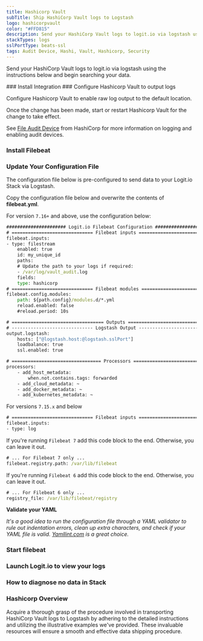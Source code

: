 ```yaml
---
title: Hashicorp Vault
subTitle: Ship HashiCorp Vault logs to Logstash
logo: hashicorpvault
color: "#FFD815"
description: Send your HashiCorp Vault logs to logit.io via logstash using the instructions below and begin searching your data
stackTypes: logs
sslPortType: beats-ssl
tags: Audit Device, Hashi, Vault, Hashicorp, Security
---
```


Send your HashiCorp Vault logs to logit.io via logstash using the 
instructions below and begin searching your data.

<Steps>
  ### Install Integration
  <InstallIntegration/>
  ### Configure Hashicorp Vault to output logs

  Configure Hashicorp Vault to enable raw log output to the default location. 

  Once the change has been made, start or restart Hashicorp Vault for the change to take effect.

  See [File Audit Device](https://www.vaultproject.io/docs/audit/file) from 
  HashiCorp for more information on logging and enabling audit devices.

  ### Install Filebeat

  <InstallFilebeat />

  ### Update Your Configuration File

  The configuration file below is pre-configured to send data to your Logit.io Stack via Logstash.
          
  Copy the configuration file below and overwrite the contents of __filebeat.yml__.

  For version `7.16+` and above, use the configuration below:

  ```cmd copy
  ###################### Logit.io Filebeat Configuration ########################
  # ============================== Filebeat inputs ==============================
  filebeat.inputs:
  - type: filestream
      enabled: true
      id: my_unique_id
      paths:
      # Update the path to your logs if required:
      - /var/log/vault_audit.log
      fields:
      type: hashicorp
  # ============================== Filebeat modules ==============================
  filebeat.config.modules:
      path: ${path.config}/modules.d/*.yml
      reload.enabled: false
      #reload.period: 10s

  # ================================== Outputs ===================================
  # ------------------------------ Logstash Output -------------------------------
  output.logstash:
      hosts: ["@logstash.host:@logstash.sslPort"]
      loadbalance: true
      ssl.enabled: true

  # ================================= Processors =================================
  processors:
      - add_host_metadata:
          when.not.contains.tags: forwarded
      - add_cloud_metadata: ~
      - add_docker_metadata: ~
      - add_kubernetes_metadata: ~
  ```

  For versions `7.15.x` and below

  ```cmd copy
  # ============================== Filebeat inputs ==============================
  filebeat.inputs:
  - type: log
  ```   

  If you're running `Filebeat 7` add this code block to the end. Otherwise, you can leave it out.

  ```cmd copy
  # ... For Filebeat 7 only ...
  filebeat.registry.path: /var/lib/filebeat
  ```

  If you're running `Filebeat 6` add this code block to the end. Otherwise, you can leave it out.

  ```cmd copy
  # ... For Filebeat 6 only ...
  registry_file: /var/lib/filebeat/registry
  ```

  __Validate your YAML__

  _It's a good idea to run the configuration file through a YAML validator to rule out indentation errors, 
  clean up extra characters, and check if your YAML file is valid. [Yamllint.com](https://yamllint.com) is a great choice._

  ### Start filebeat
  
  <StartFilebeat />

  ### Launch Logit.io to view your logs
  <LaunchStack utmMedium="logs" utmCampaign="hashicorp" source="hashicorp" />

  ### How to diagnose no data in Stack

  <DiagnoseNoData />
</Steps>

### Hashicorp Overview
Acquire a thorough grasp of the procedure involved in transporting HashiCorp Vault logs to Logstash 
by adhering to the detailed instructions and utilizing the illustrative examples we've provided. 
These invaluable resources will ensure a smooth and effective data shipping procedure.